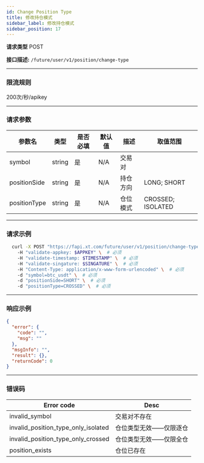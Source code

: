 ```yaml
---
id: Change Position Type
title: 修改持仓模式
sidebar_label: 修改持仓模式
sidebar_position: 17
---
```


**请求类型** POST

**接口描述:** `/future/user/v1/position/change-type`

---

### 限流规则

200次/秒/apikey

---

### 请求参数

| 参数名       | 类型   | 是否必填 | 默认值 | 描述     | 取值范围            |
| ------------ | ------ | -------- | ------ | -------- | ------------------- |
| symbol       | string | 是       | N/A    | 交易对   |                     |
| positionSide | string | 是       | N/A    | 持仓方向 | LONG; SHORT         |
| positionType | string | 是       | N/A    | 仓位模式 | CROSSED; ISOLATED   |

---

### 请求示例
```bash
  curl -X POST "https://fapi.xt.com/future/user/v1/position/change-type" \ 
    -H "validate-appkey: $APPKEY" \  # 必须
    -H "validate-timestamp: $TIMESTAMP" \  # 必须
    -H "validate-singature: $SINGATURE" \  # 必须
    -H "Content-Type: application/x-www-form-urlencoded" \  # 必须
    -d "symbol=btc_usdt" \  # 必须
    -d "positionSide=SHORT" \  # 必须
    -d "positionType=CROSSED" \  # 必须
```

---

### 响应示例

```json title="Response"
{
  "error": {
    "code": "",
    "msg": ""
  },
  "msgInfo": "",
  "result": {},
  "returnCode": 0
}
```

---

### 错误码

| **Error code**               | **Desc**                       |
| ---------------------------- | ------------------------------ |
| invalid_symbol               | 交易对不存在                         |
| invalid_position_type_only_isolated | 仓位类型无效——仅限逐仓 |
| invalid_position_type_only_crossed | 仓位类型无效——仅限全仓 |
| position_exists | 仓位已存在 |

